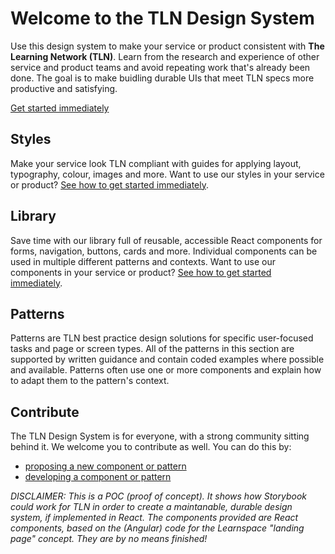 
<Meta title="Introduction" />

# Welcome to the TLN Design System

Use this design system to make your service or product consistent with **The Learning Network (TLN)**. Learn from the research and experience of other service and product teams and avoid repeating work that's already been done. The goal is to make buidling durable UIs that meet TLN specs more productive and satisfying.

[Get started immediately](?path=/docs/get-started--page)

## Styles

Make your service look TLN compliant with guides for applying layout, typography, colour, images and more. Want to use our styles in your service or product? [See how to get started immediately](?path=/docs/get-started--page).

## Library

Save time with our library full of reusable, accessible React components for forms, navigation, buttons, cards and more. Individual components can be used in multiple different patterns and contexts. Want to use our components in your service or product? [See how to get started immediately](?path=/docs/get-started--page).

## Patterns

Patterns are TLN best practice design solutions for specific user-focused tasks and page or screen types. All of the patterns in this section are supported by written guidance and contain coded examples where possible and available.
Patterns often use one or more components and explain how to adapt them to the pattern's context.

## Contribute

The TLN Design System is for everyone, with a strong community sitting behind it. We welcome you to contribute as well. You can do this by:

- [proposing a new component or pattern](?path=/docs/how-to-contribute--page)
- [developing a component or pattern](?path=/docs/how-to-contribute--page)

*DISCLAIMER: This is a POC (proof of concept). It shows how Storybook could work for TLN in order to create a maintanable, durable design system, if implemented in React. The components provided are React components, based on the (Angular) code for the Learnspace "landing page" concept. They are by no means finished!*
